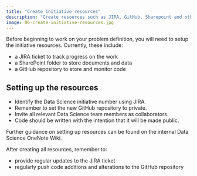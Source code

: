 ```yaml
---
title: "Create initiative resources"
description: "Create resources such as JIRA, GitHub, Sharepoint and others."
image: 06-create-initiative-resources.jpg
---
```


Before beginning to work on your problem definition, you will need to setup the initiative resources. Currently, these include:

- a JIRA ticket to track progress on the work
- a SharePoint folder to store documents and data
- a GitHub repository to store and monitor code

## Setting up the resources
- Identify the Data Science initiative number using JIRA.
- Remember to set the new GitHub repository to private.
- Invite all relevant Data Science team members as collaborators.
- Code should be written with the intention that it will be made public.


Further guidance on setting up resources can be found on the internal Data Science OneNote Wiki. 

After creating all resources, remember to:

- provide regular updates to the JIRA ticket
- regularly push code additions and alterations to the GitHub repository
